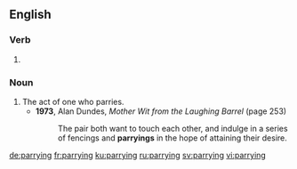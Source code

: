==English==

===Verb===
{{head|en|present participle}}

# {{present participle of|parry|lang=en}}

===Noun===
{{en-noun}}

# The act of one who parries.
#* '''1973''', Alan Dundes, ''Mother Wit from the Laughing Barrel'' (page 253)
#*: The pair both want to touch each other, and indulge in a series of fencings and '''parryings''' in the hope of attaining their desire.

[[de:parrying]]
[[fr:parrying]]
[[ku:parrying]]
[[ru:parrying]]
[[sv:parrying]]
[[vi:parrying]]